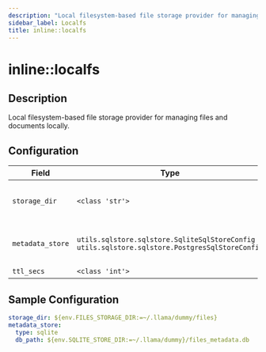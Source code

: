 ```yaml
---
description: "Local filesystem-based file storage provider for managing files and documents locally."
sidebar_label: Localfs
title: inline::localfs
---
```


# inline::localfs

## Description

Local filesystem-based file storage provider for managing files and documents locally.

## Configuration

| Field | Type | Required | Default | Description |
|-------|------|----------|---------|-------------|
| `storage_dir` | `<class 'str'>` | No |  | Directory to store uploaded files |
| `metadata_store` | `utils.sqlstore.sqlstore.SqliteSqlStoreConfig \| utils.sqlstore.sqlstore.PostgresSqlStoreConfig` | No | sqlite | SQL store configuration for file metadata |
| `ttl_secs` | `<class 'int'>` | No | 31536000 |  |

## Sample Configuration

```yaml
storage_dir: ${env.FILES_STORAGE_DIR:=~/.llama/dummy/files}
metadata_store:
  type: sqlite
  db_path: ${env.SQLITE_STORE_DIR:=~/.llama/dummy}/files_metadata.db
```
